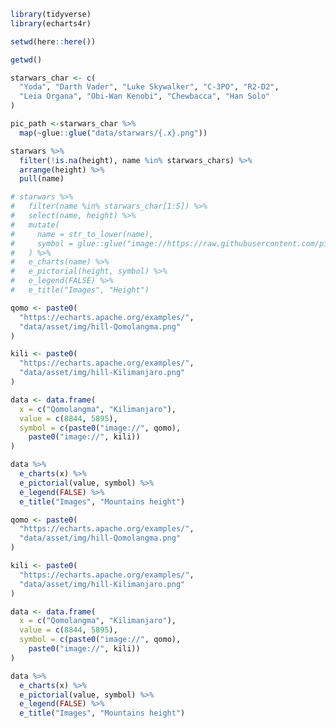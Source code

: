 ```r
library(tidyverse)
library(echarts4r)

setwd(here::here())
```

```r
getwd()
```

```r
starwars_char <- c(
  "Yoda", "Darth Vader", "Luke Skywalker", "C-3PO", "R2-D2", 
  "Leia Organa", "Obi-Wan Kenobi", "Chewbacca", "Han Solo"
)

pic_path <-starwars_char %>%
  map(~glue::glue("data/starwars/{.x}.png"))
```

```r
starwars %>%
  filter(!is.na(height), name %in% starwars_chars) %>%
  arrange(height) %>%
  pull(name)
```

```r
# starwars %>%
#   filter(name %in% starwars_char[1:5]) %>%
#   select(name, height) %>%
#   mutate(
#     name = str_to_lower(name),
#     symbol = glue::glue("image://https://raw.githubusercontent.com/piyayut-ch/30DayChartChallenge/main/data/starwars/{name}.png")
#   ) %>% 
#   e_charts(name) %>% 
#   e_pictorial(height, symbol) %>% 
#   e_legend(FALSE) %>% 
#   e_title("Images", "Height")
```

```r
qomo <- paste0(
  "https://echarts.apache.org/examples/",
  "data/asset/img/hill-Qomolangma.png"
)

kili <- paste0(
  "https://echarts.apache.org/examples/", 
  "data/asset/img/hill-Kilimanjaro.png"
)

data <- data.frame(
  x = c("Qomolangma", "Kilimanjaro"), 
  value = c(8844, 5895),
  symbol = c(paste0("image://", qomo),
    paste0("image://", kili))
)

data %>% 
  e_charts(x) %>% 
  e_pictorial(value, symbol) %>% 
  e_legend(FALSE) %>% 
  e_title("Images", "Mountains height")
```

```r
qomo <- paste0(
  "https://echarts.apache.org/examples/",
  "data/asset/img/hill-Qomolangma.png"
)

kili <- paste0(
  "https://echarts.apache.org/examples/", 
  "data/asset/img/hill-Kilimanjaro.png"
)

data <- data.frame(
  x = c("Qomolangma", "Kilimanjaro"), 
  value = c(8844, 5895),
  symbol = c(paste0("image://", qomo),
    paste0("image://", kili))
)

data %>% 
  e_charts(x) %>% 
  e_pictorial(value, symbol) %>% 
  e_legend(FALSE) %>% 
  e_title("Images", "Mountains height")
```
